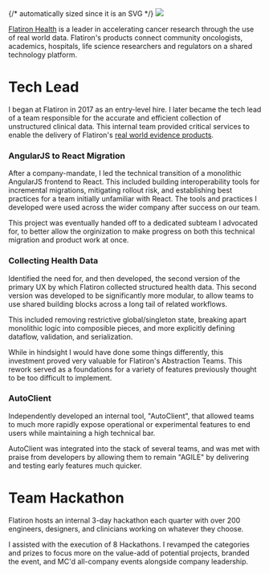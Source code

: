 
<div style={{ padding: 25 }}>
  <FullWidth>
    {/* automatically sized since it is an SVG */}
    <img src="/images/flatiron/hero.svg" width={250} height={100} />
  </FullWidth>
</div>

[Flatiron Health](https://www.flatiron.com) is a leader in accelerating cancer
research through the use of real world data. Flatiron's products connect community
oncologists, academics, hospitals, life science researchers and regulators on a shared
technology platform.

# Tech Lead

I began at Flatiron in 2017 as an entry-level hire. I later became the tech
lead of a team responsible for the accurate and efficient collection of
unstructured clinical data. This internal team provided critical services
to enable the delivery of Flatiron's
[real world evidence products](https://flatiron.com/real-world-evidence/).

### AngularJS to React Migration

After a company-mandate, I led the technical transition of a monolithic AngularJS frontend
to React. This included building interoperability tools for incremental migrations, mitigating
rollout risk, and establishing best practices for a team initially unfamiliar with React. The
tools and practices I developed were used across the wider company after success on our team.

This project was eventually handed off to a dedicated subteam I advocated for, to better
allow the orginization to make progress on both this technical migration and product work
at once.

### Collecting Health Data

Identified the need for, and then developed, the second version of the primary UX by which
Flatiron collected structured health data. This second version was developed to be significantly
more modular, to allow teams to use shared building blocks across a long tail of related workflows.

This included removing restrictive global/singleton state, breaking apart monolithic logic into
composible pieces, and more explicitly defining dataflow, validation, and serialization.

While in hindsight I would have done some things differently, this investment proved very valuable
for Flatiron's Abstraction Teams. This rework served as a foundations for a variety of features
previously thought to be too difficult to implement.

### AutoClient

Independently developed an internal tool, "AutoClient", that allowed teams to much more rapidly
expose operational or experimental features to end users while maintaining a high technical bar.

AutoClient was integrated into the stack of several teams, and was met with praise from developers
by allowing them to remain "AGILE" by delivering and testing early features much quicker.

# Team Hackathon

Flatiron hosts an internal 3-day hackathon each quarter with over 200 engineers,
designers, and clinicians working on whatever they choose.

I assisted with the execution of 8 Hackathons. I revamped the categories and prizes
to focus more on the value-add of potential projects, branded the event, and MC'd
all-company events alongside company leadership.
